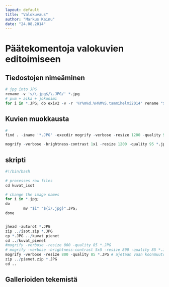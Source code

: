 ```yaml
---
layout: default
title: "Valokuvaus"
author: "Markus Kainu"
date: "24.08.2014"
---
```


# Päätekomentoja valokuvien editoimiseen

## Tiedostojen nimeäminen

```r
# jpg into JPG
rename -v 's/\.jpg$/\.JPG/' *.jpg
# pvm + aika + jokunimi
for i in *.JPG; do exiv2 -v -r '%Y%m%d.%H%M%S.tammihelmi2014' rename "$i"; done

```

## Kuvien muokkausta


```r
# 
find . -iname '*.JPG' -execdir mogrify -verbose -resize 1200 -quality 95 {} \;

mogrify -verbose -brightness-contrast 1x1 -resize 1200 -quality 95 *.jpg
```




## skripti

```r

#!/bin/bash
 
# processes raw files
cd kuvat_isot

# change the image names
for i in *.jpg;
do
        mv "$i" "${i/.jpg}".JPG;
done


jhead -autorot *.JPG
zip ../isot.zip *.JPG 
cp *.JPG ../kuvat_pienet
cd ../kuvat_pienet
#mogrify -verbose -resize 800 -quality 85 *.JPG
# mogrify -verbose -brightness-contrast 5x5 -resize 800 -quality 85 *.JPG
mogrify -verbose -resize 800 -quality 85 *.JPG # ajetaan vaan koonmuutos, koska uudet kuvat Minnan ottamia ja säädettyjä
zip ../pienet.zip *.JPG 
cd ..

```




## Gallerioiden tekemistä


